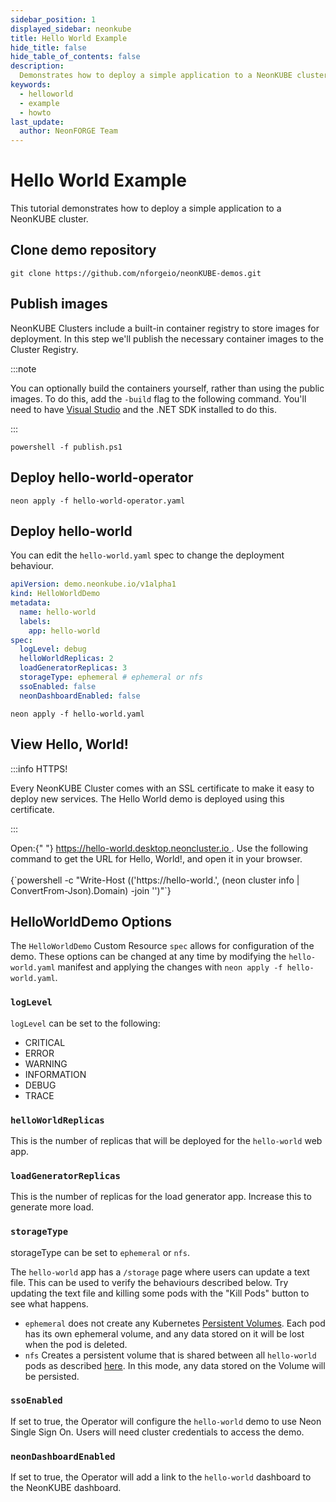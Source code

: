 ```yaml
---
sidebar_position: 1
displayed_sidebar: neonkube
title: Hello World Example
hide_title: false
hide_table_of_contents: false
description:
  Demonstrates how to deploy a simple application to a NeonKUBE cluster.
keywords:
  - helloworld
  - example
  - howto
last_update:
  author: NeonFORGE Team
---
```



# Hello World Example

This tutorial demonstrates how to deploy a simple application to a NeonKUBE
cluster.

## Clone demo repository

```plain
git clone https://github.com/nforgeio/neonKUBE-demos.git
```

## Publish images

NeonKUBE Clusters include a built-in container registry to store images for
deployment. In this step we'll publish the necessary container images to the
Cluster Registry.

:::note

You can optionally build the containers yourself, rather than using the public
images. To do this, add the `-build` flag to the following command. You'll need
to have [Visual Studio](https://visualstudio.microsoft.com/) and the .NET SDK
installed to do this.

:::

```plain
powershell -f publish.ps1
```

## Deploy hello-world-operator

```plain
neon apply -f hello-world-operator.yaml
```

## Deploy hello-world

You can edit the `hello-world.yaml` spec to change the deployment behaviour.

```yaml
apiVersion: demo.neonkube.io/v1alpha1
kind: HelloWorldDemo
metadata:
  name: hello-world
  labels:
    app: hello-world
spec:
  logLevel: debug
  helloWorldReplicas: 2
  loadGeneratorReplicas: 3
  storageType: ephemeral # ephemeral or nfs
  ssoEnabled: false
  neonDashboardEnabled: false
```

```plain
neon apply -f hello-world.yaml
```

## View Hello, World!

:::info HTTPS!

Every NeonKUBE Cluster comes with an SSL certificate to make it easy to deploy
new services. The Hello World demo is deployed using this certificate.

:::

<Tabs groupId="deployment">
  <TabItem value="desktop" label="NeonDESKTOP">
    Open:{" "}
    <a href="https://hello-world.desktop.neoncluster.io">
      https://hello-world.desktop.neoncluster.io
    </a>
    .
  </TabItem>
  <TabItem value="kube" label="NeonKUBE">
    Use the following command to get the URL for Hello, World!, and open it in
    your browser.
    <br />
    <br />
    <CodeBlock language="bash">
      {`powershell -c "Write-Host (('https://hello-world.', (neon cluster info | ConvertFrom-Json).Domain) -join '')"`}
    </CodeBlock>
  </TabItem>
</Tabs>

## HelloWorldDemo Options

The `HelloWorldDemo` Custom Resource `spec` allows for configuration of the
demo. These options can be changed at any time by modifying the
`hello-world.yaml` manifest and applying the changes with
`neon apply -f hello-world.yaml`.

### `logLevel`

`logLevel` can be set to the following:

- CRITICAL
- ERROR
- WARNING
- INFORMATION
- DEBUG
- TRACE

### `helloWorldReplicas`

This is the number of replicas that will be deployed for the `hello-world` web
app.

### `loadGeneratorReplicas`

This is the number of replicas for the load generator app. Increase this to
generate more load.

### `storageType`

storageType can be set to `ephemeral` or `nfs`.

The `hello-world` app has a `/storage` page where users can update a text file.
This can be used to verify the behaviours described below. Try updating the text
file and killing some pods with the "Kill Pods" button to see what happens.

- `ephemeral` does not create any Kubernetes
  [Persistent Volumes](https://kubernetes.io/docs/concepts/storage/persistent-volumes/).
  Each pod has its own ephemeral volume, and any data stored on it will be lost
  when the pod is deleted.
- `nfs` Creates a persistent volume that is shared between all `hello-world`
  pods as described
  [here](http://localhost:3000/docs/neonkube/volumes-storage#network-file-system).
  In this mode, any data stored on the Volume will be persisted.

### `ssoEnabled`

If set to true, the Operator will configure the `hello-world` demo to use Neon
Single Sign On. Users will need cluster credentials to access the demo.

### `neonDashboardEnabled`

If set to true, the Operator will add a link to the `hello-world` dashboard to
the NeonKUBE dashboard.
